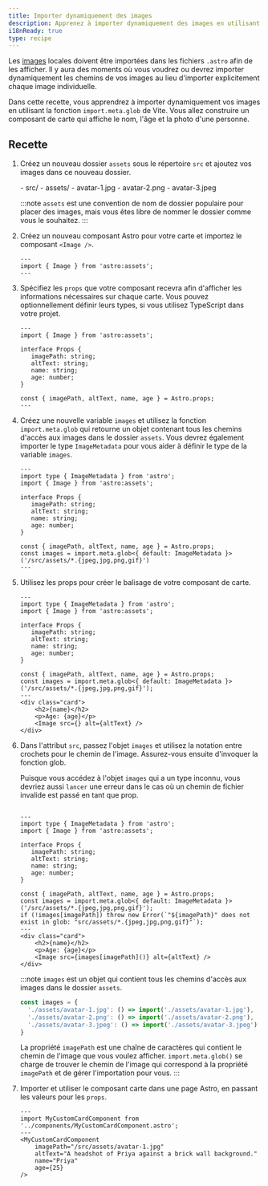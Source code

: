 ```yaml
---
title: Importer dynamiquement des images
description: Apprenez à importer dynamiquement des images en utilisant la fonction import.meta.glob de Vite.
i18nReady: true
type: recipe
---
```


Les [images](/fr/guides/images/) locales doivent être importées dans les fichiers `.astro` afin de les afficher. Il y aura des moments où vous voudrez ou devrez importer dynamiquement les chemins de vos images au lieu d'importer explicitement chaque image individuelle.

Dans cette recette, vous apprendrez à importer dynamiquement vos images en utilisant la fonction `import.meta.glob` de Vite. Vous allez construire un composant de carte qui affiche le nom, l'âge et la photo d'une personne.

## Recette

1. Créez un nouveau dossier `assets` sous le répertoire `src` et ajoutez vos images dans ce nouveau dossier.

    <FileTree>
    - src/
      - assets/
        - avatar-1.jpg
        - avatar-2.png
        - avatar-3.jpeg
    </FileTree>

    :::note
    `assets` est une convention de nom de dossier populaire pour placer des images, mais vous êtes libre de nommer le dossier comme vous le souhaitez.
    ::: 

2. Créez un nouveau composant Astro pour votre carte et importez le composant `<Image />`.

    ```astro title="src/components/MyCustomCardComponent.astro" 
    ---
    import { Image } from 'astro:assets';
    ---
    ```

3. Spécifiez les `props` que votre composant recevra afin d'afficher les informations nécessaires sur chaque carte. Vous pouvez optionnellement définir leurs types, si vous utilisez TypeScript dans votre projet.

    ```astro title="src/components/MyCustomCardComponent.astro" ins={4-9, 11}
    ---
    import { Image } from 'astro:assets';

    interface Props {
       imagePath: string;
       altText: string;
       name: string;
       age: number;
    }

    const { imagePath, altText, name, age } = Astro.props;
    ---
    ``` 

4. Créez une nouvelle variable `images` et utilisez la fonction `import.meta.glob` qui retourne un objet contenant tous les chemins d'accès aux images dans le dossier `assets`. Vous devrez également importer le type `ImageMetadata` pour vous aider à définir le type de la variable `images`.

    ```astro title="src/components/MyCustomCardComponent.astro" ins={2, 13} "ImageMetadata"
    ---
    import type { ImageMetadata } from 'astro';
    import { Image } from 'astro:assets';

    interface Props {
       imagePath: string;
       altText: string;
       name: string;
       age: number;
    }
    
    const { imagePath, altText, name, age } = Astro.props;
    const images = import.meta.glob<{ default: ImageMetadata }>('/src/assets/*.{jpeg,jpg,png,gif}')
    ---
    ```
    

5. Utilisez les props pour créer le balisage de votre composant de carte. 

    ```astro title="src/components/MyCustomCardComponent.astro" ins={15-19} "<Image src={} alt={altText} />"
    ---
    import type { ImageMetadata } from 'astro';
    import { Image } from 'astro:assets';

    interface Props {
       imagePath: string;
       altText: string;
       name: string;
       age: number;
    }
    
    const { imagePath, altText, name, age } = Astro.props;
    const images = import.meta.glob<{ default: ImageMetadata }>('/src/assets/*.{jpeg,jpg,png,gif}');
    ---
    <div class="card">
        <h2>{name}</h2>
        <p>Age: {age}</p>
        <Image src={} alt={altText} />
    </div>
    ```

6. Dans l'attribut `src`, passez l'objet `images` et utilisez la notation entre crochets pour le chemin de l'image. Assurez-vous ensuite d'invoquer la fonction glob. 

    Puisque vous accédez à l'objet `images` qui a un type inconnu, vous devriez aussi `lancer` une erreur dans le cas où un chemin de fichier invalide est passé en tant que prop.
   
    ```astro title="src/components/MyCustomCardComponent.astro" ins="images[imagePath]()" ins={14}

    ---
    import type { ImageMetadata } from 'astro';
    import { Image } from 'astro:assets';

    interface Props {
       imagePath: string;
       altText: string;
       name: string;
       age: number;
    }
    
    const { imagePath, altText, name, age } = Astro.props;
    const images = import.meta.glob<{ default: ImageMetadata }>('/src/assets/*.{jpeg,jpg,png,gif}');
    if (!images[imagePath]) throw new Error(`"${imagePath}" does not exist in glob: "src/assets/*.{jpeg,jpg,png,gif}"`);
    ---
    <div class="card">
        <h2>{name}</h2>
        <p>Age: {age}</p>
        <Image src={images[imagePath]()} alt={altText} />
    </div>
    ```

    :::note
    `images` est un objet qui contient tous les chemins d'accès aux images dans le dossier `assets`.

    ```js
    const images = {
      './assets/avatar-1.jpg': () => import('./assets/avatar-1.jpg'),
      './assets/avatar-2.png': () => import('./assets/avatar-2.png'),
      './assets/avatar-3.jpeg': () => import('./assets/avatar-3.jpeg')
    }
    ```

    La propriété `imagePath` est une chaîne de caractères qui contient le chemin de l'image que vous voulez afficher. `import.meta.glob()` se charge de trouver le chemin de l'image qui correspond à la propriété `imagePath` et de gérer l'importation pour vous.
    ::: 

7. Importer et utiliser le composant carte dans une page Astro, en passant les valeurs pour les `props`.

    ```astro title="src/pages/index.astro" 
    ---
    import MyCustomCardComponent from '../components/MyCustomCardComponent.astro';
    ---
    <MyCustomCardComponent 
        imagePath="/src/assets/avatar-1.jpg"
        altText="A headshot of Priya against a brick wall background."
        name="Priya"
        age={25}
    />
    ```